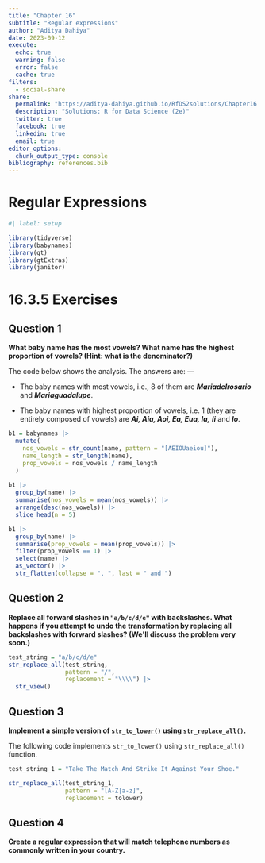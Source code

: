 ```yaml
---
title: "Chapter 16"
subtitle: "Regular expressions"
author: "Aditya Dahiya"
date: 2023-09-12
execute: 
  echo: true
  warning: false
  error: false
  cache: true
filters:
  - social-share
share:
  permalink: "https://aditya-dahiya.github.io/RfDS2solutions/Chapter16.html"
  description: "Solutions: R for Data Science (2e)"
  twitter: true
  facebook: true
  linkedin: true
  email: true
editor_options: 
  chunk_output_type: console
bibliography: references.bib
---
```


# Regular Expressions

```r
#| label: setup

library(tidyverse)
library(babynames)
library(gt)
library(gtExtras)
library(janitor)
```

# **16.3.5 Exercises**

## Question 1

**What baby name has the most vowels? What name has the highest proportion of vowels? (Hint: what is the denominator?)**

The code below shows the analysis. The answers are: ---

-   The baby names with most vowels, i.e., 8 of them are ***Mariadelrosario*** and ***Mariaguadalupe***.

-   The baby names with highest proportion of vowels, i.e. 1 (they are entirely composed of vowels) are ***Ai, Aia, Aoi, Ea, Eua, Ia,*** ***Ii*** and ***Io***.

```r
b1 = babynames |>
  mutate(
    nos_vowels = str_count(name, pattern = "[AEIOUaeiou]"),
    name_length = str_length(name),
    prop_vowels = nos_vowels / name_length
  )
  
b1 |> 
  group_by(name) |>
  summarise(nos_vowels = mean(nos_vowels)) |>
  arrange(desc(nos_vowels)) |>
  slice_head(n = 5)

b1 |> 
  group_by(name) |>
  summarise(prop_vowels = mean(prop_vowels)) |>
  filter(prop_vowels == 1) |>
  select(name) |>
  as_vector() |>
  str_flatten(collapse = ", ", last = " and ")
```

## Question 2

**Replace all forward slashes in `"a/b/c/d/e"` with backslashes. What happens if you attempt to undo the transformation by replacing all backslashes with forward slashes? (We\'ll discuss the problem very soon.)**

```r
test_string = "a/b/c/d/e"
str_replace_all(test_string,
                pattern = "/",
                replacement = "\\\\") |>
  str_view()
```

## Question 3

**Implement a simple version of [`str_to_lower()`](https://stringr.tidyverse.org/reference/case.html) using [`str_replace_all()`](https://stringr.tidyverse.org/reference/str_replace.html).**

The following code implements `str_to_lower()` using `str_replace_all()` function.

```r
test_string_1 = "Take The Match And Strike It Against Your Shoe."

str_replace_all(test_string_1,
                pattern = "[A-Z|a-z]",
                replacement = tolower)
```

## Question 4

**Create a regular expression that will match telephone numbers as commonly written in your country.**

```r

```
